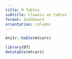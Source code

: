 ```yaml
---
title: R Tables
subtitle: Clownin on tables
format: dashboard
orientation: columns
---
```




```r
knitr::kable(mtcars)
```


```r
library(DT)
datatable(mtcars)
```